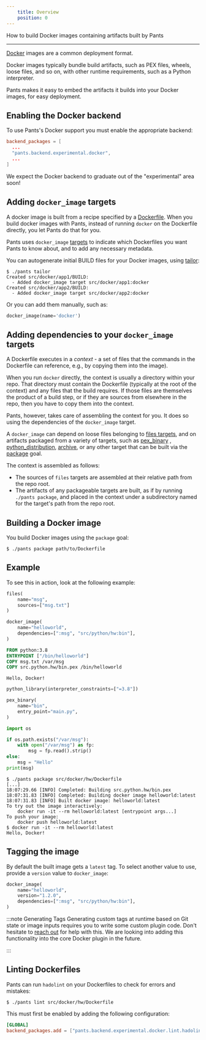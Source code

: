 ```yaml
---
    title: Overview
    position: 0
---
```


How to build Docker images containing artifacts built by Pants

---

[Docker](https://www.docker.com/) images are a common deployment format. 

Docker images typically bundle build artifacts, such as PEX files, wheels, loose files, and so on, with other runtime requirements, such as a Python interpreter.

Pants makes it easy to embed the artifacts it builds into your Docker images, for easy deployment.
## Enabling the Docker backend
To use Pants's Docker support you must enable the appropriate backend:
```toml title="pants.toml"
backend_packages = [
  ...
  "pants.backend.experimental.docker",
  ...
]
```

We expect the Docker backend to graduate out of the "experimental" area soon!
## Adding `docker_image` targets
A docker image is built from a recipe specified by a  [Dockerfile](https://docs.docker.com/engine/reference/builder/). When you build docker images with Pants, instead of running `docker` on the Dockerfile directly, you let Pants do that for you.

Pants uses `docker_image` [targets](doc:targets) to indicate which Dockerfiles you want Pants to know about, and to add any necessary metadata. 

You can autogenerate initial BUILD files for your Docker images, using [tailor](doc:python-tailor-goal):

```
$ ./pants tailor
Created src/docker/app1/BUILD:
  - Added docker_image target src/docker/app1:docker
Created src/docker/app2/BUILD:
  - Added docker_image target src/docker/app2:docker
```

Or you can add them manually, such as:
```python title="src/docker/app1/BUILD"
docker_image(name='docker')
```


## Adding dependencies to your `docker_image` targets
A Dockerfile executes in a _context_ - a set of files that the commands in the Dockerfile can reference, e.g., by copying them into the image).

When you run `docker` directly, the context is usually a directory within your repo. That directory must contain the Dockerfile (typically at the root of the context) and any files that the build requires. If those files are themselves the product of a build step, or if they are sources from elsewhere in the repo, then you have to copy them into the context.

Pants, however, takes care of assembling the context for you. It does so using the dependencies of the `docker_image` target. 

A `docker_image` can depend on loose files belonging to [files targets](doc:resources#files), and on artifacts packaged from a variety of targets, such as [pex_binary](doc:reference-pex_binary) , [python_distribution](doc:reference-python_distribution), [archive](doc:reference-archive), or any other target that can be built via the [package](doc:reference-package) goal.

The context is assembled as follows:
- The sources of `files` targets are assembled at their relative path from the repo root.
- The artifacts of any packageable targets are built, as if by running `./pants package`, and placed in the context under a subdirectory named for the target's path from the repo root. 
## Building a Docker image
You build Docker images using the `package` goal:
```
$ ./pants package path/to/Dockerfile
```
## Example
To see this in action, look at the following example:
```python tab={"label":"src/docker/hw/BUILD"}
files(
    name="msg",
    sources=["msg.txt"]
)

docker_image(
    name="helloworld",
    dependencies=[":msg", "src/python/hw:bin"],
)
```

```dockerfile tab={"label":"src/docker/hw/Dockerfile"}
FROM python:3.8
ENTRYPOINT ["/bin/helloworld"]
COPY msg.txt /var/msg
COPY src.python.hw/bin.pex /bin/helloworld
```

```text tab={"label":"src/docker/hw/msg.txt"}
Hello, Docker!
```

```python tab={"label":"src/python/hw/BUILD"}
python_library(interpreter_constraints=["=3.8"])

pex_binary(
    name="bin",
    entry_point="main.py",
)
```

```python tab={"label":"src/python/hw/main.py"}
import os

if os.path.exists("/var/msg"):
    with open("/var/msg") as fp:
        msg = fp.read().strip()
else:
    msg = "Hello"
print(msg)
```

```
$ ./pants package src/docker/hw/Dockerfile
[...]
18:07:29.66 [INFO] Completed: Building src.python.hw/bin.pex
18:07:31.83 [INFO] Completed: Building docker image helloworld:latest
18:07:31.83 [INFO] Built docker image: helloworld:latest
To try out the image interactively:
    docker run -it --rm helloworld:latest [entrypoint args...]
To push your image:
    docker push helloworld:latest
$ docker run -it --rm helloworld:latest
Hello, Docker!
```
## Tagging the image
By default the built image gets a `latest` tag. To select another value to use, provide a `version` value to `docker_image`:

```python
docker_image(
    name="helloworld",
    version="1.2.0",
    dependencies=[":msg", "src/python/hw:bin"],
)
```

:::note Generating Tags
Generating custom tags at runtime based on Git state or image inputs requires you to write some custom plugin code. Don't hesitate to [reach out](doc:getting-help) for help with this.
We are looking into adding this functionality into the core Docker plugin in the future.

:::


## Linting Dockerfiles
Pants can run `hadolint` on your Dockerfiles to check for errors and mistakes:

```
$ ./pants lint src/docker/hw/Dockerfile
```

This must first be enabled by adding the following configuration:
```toml title="pants.toml"
[GLOBAL]
backend_packages.add = ["pants.backend.experimental.docker.lint.hadolint"]
```
